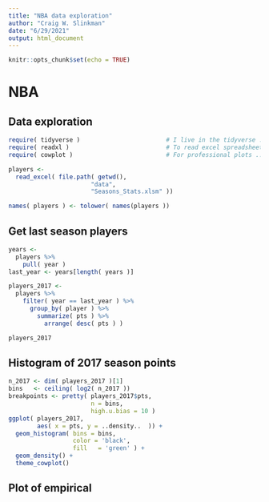 ```yaml
---
title: "NBA data exploration"
author: "Craig W. Slinkman"
date: "6/29/2021"
output: html_document
---
```


```r
knitr::opts_chunk$set(echo = TRUE)
```

# NBA
  
## Data exploration  

```r
require( tidyverse )                        # I live in the tidyverse ...
require( readxl )                           # To read excel spreadsheet ...
require( cowplot )                          # For professional plots ...

players <- 
  read_excel( file.path( getwd(),
                       "data",
                       "Seasons_Stats.xlsm" ))

names( players ) <- tolower( names(players ))

```
## Get last season players

```r
years <- 
  players %>% 
    pull( year )
last_year <- years[length( years )]

players_2017 <- 
  players %>% 
    filter( year == last_year ) %>% 
      group_by( player ) %>% 
        summarize( pts ) %>% 
          arrange( desc( pts ) )

players_2017
```
## Histogram of 2017 season points

```r
n_2017 <- dim( players_2017 )[1]
bins   <- ceiling( log2( n_2017 ))
breakpoints <- pretty( players_2017$pts, 
                       n = bins,
                       high.u.bias = 10 )
ggplot( players_2017,
        aes( x = pts, y = ..density..  )) +
  geom_histogram( bins = bins,
                  color = 'black',
                  fill   = 'green' ) +
  geom_density() +
  theme_cowplot()
```
## Plot of empirical 



